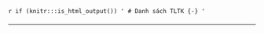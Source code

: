 `r if (knitr:::is_html_output()) '
# Danh sách TLTK {-}
'`

---

<style>
p { margin-top: 0; margin-bottom: 20px; }
</style>

<br></br>
